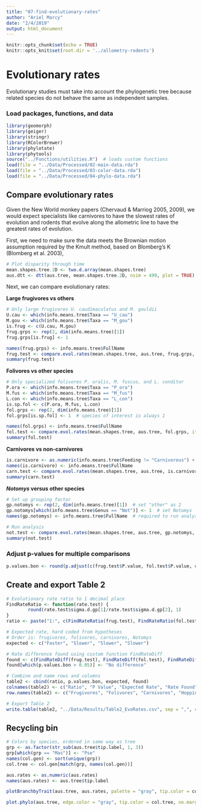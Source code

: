 ```yaml
---
title: "07-find-evolutionary-rates"
author: "Ariel Marcy"
date: "2/4/2019"
output: html_document
---
```


```r
knitr::opts_chunk$set(echo = TRUE)
knitr::opts_knit$set(root.dir = '../allometry-rodents')
```

# Evolutionary rates
Evolutionary studies must take into account the phylogenetic tree because related species do not behave the same as independent samples. 

### Load packages, functions, and data
```r
library(geomorph)
library(geiger)
library(stringr)
library(RColorBrewer)
library(phylotate)
library(phytools)
source("../Functions/utilities.R")  # loads custom functions
load(file = "../Data/Processed/02-main-data.rda")
load(file = "../Data/Processed/03-color-data.rda")
load(file = "../Data/Processed/04-phylo-data.rda")
```

## Compare evolutionary rates
Given the New World monkey papers (Chervaud & Marriog 2005, 2009), we would expect specialists like carnivores to have the slowest rates of evolution and rodents that evolve along the allometric line to have the greatest rates of evolution. 

First, we need to make sure the data meets the Brownian motion assumption required by the Kmult method, based on Blomberg's K (Blomberg et al. 2003), 
```r
# Plot disparity through time
mean.shapes.tree.2D <- two.d.array(mean.shapes.tree)
aus.dtt <- dtt(aus.tree, mean.shapes.tree.2D, nsim = 499, plot = TRUE)
```

Next, we can compare evolutionary rates:

**Large frugivores vs others**
```r
# Only large frugivores U. caudimaculatus and M. gouldii
U.cau <- which(info.means.tree$Taxa == "U_cau")
M.gou <- which(info.means.tree$Taxa == "M_gou")
is.frug <- c(U.cau, M.gou)
frug.grps <- rep(2, dim(info.means.tree)[1])
frug.grps[is.frug] <- 1

names(frug.grps) <- info.means.tree$FullName
frug.test <- compare.evol.rates(mean.shapes.tree, aus.tree, frug.grps, iter = 999, method = "permutation")
summary(frug.test)
```

**Folivores vs other species**
```r
# Only specialized folivores P. oralis, M. fuscus, and L. conditor 
P.ora <- which(info.means.tree$Taxa == "P_ora")
M.fus <- which(info.means.tree$Taxa == "M_fus")
L.con <- which(info.means.tree$Taxa == "L_con")
is.sp.fol <- c(P.ora, M.fus, L.con)
fol.grps <- rep(2, dim(info.means.tree)[1])
fol.grps[is.sp.fol] <- 1  # species of interest is always 1

names(fol.grps) <- info.means.tree$FullName
fol.test <- compare.evol.rates(mean.shapes.tree, aus.tree, fol.grps, iter = 999, method = "permutation")
summary(fol.test)
```

**Carnivores vs non-carnivores**
```r
is.carnivore <- as.numeric(info.means.tree$Feeding != "Carnivorous") + 1  # carnivores are 1 and all other species are 2
names(is.carnivore) <- info.means.tree$FullName
carn.test <- compare.evol.rates(mean.shapes.tree, aus.tree, is.carnivore, iter = 999, method = "permutation")
summary(carn.test)
```

**_Notomys_ versus other species**
```r
# Set up grouping factor
gp.notomys <- rep(2, dim(info.means.tree)[1])  # set "other" as 2
gp.notomys[which(info.means.tree$Genus == "Not")] <- 1  # set Notomys
names(gp.notomys) <- info.means.tree$FullName  # required to run analysis

# Run analysis
not.test <- compare.evol.rates(mean.shapes.tree, aus.tree, gp.notomys, iter = 999, method = "permutation")
summary(not.test)
```

### Adjust p-values for multiple comparisons
```r
p.values.bon <- round(p.adjust(c(frug.test$P.value, fol.test$P.value, carn.test$P.value, not.test$P.value), method = "bonferroni"), 3)
```

## Create and export Table 2
```r
# Evolutionary rate ratio to 1 decimal place
FindRateRatio <- function(rate.test) {
        round(rate.test$sigma.d.gp[1]/rate.test$sigma.d.gp[2], 1)
}
ratio <- paste("1:", c(FindRateRatio(frug.test), FindRateRatio(fol.test), FindRateRatio(carn.test), FindRateRatio(not.test)), sep = "")

# Expected rate, hard coded from hypotheses
# Order is: frugivores, folivores, carnivores, Notomys
expected <- c("Faster", "Slower", "Slower", "Slower")

# Rate difference found using custom function FindRateDiff
found <- c(FindRateDiff(frug.test), FindRateDiff(fol.test), FindRateDiff(carn.test), FindRateDiff(not.test))
found[which(p.values.bon > 0.05)] <- "No difference"

# Combine and name rows and columns
table2 <- cbind(ratio, p.values.bon, expected, found)
colnames(table2) <- c("Ratio", "P Value", "Expected Rate", "Rate Found")
row.names(table2) <- c("Frugivores", "Folivores", "Carnivores", "Hopping Notomys")

# Export Table 2
write.table(table2, "../Data/Results/Table2_EvoRates.csv", sep = ",", col.names = NA)
```

## Recycling bin
```r
# Colors by species, ordered in same way as tree
grp <- as.factor(str_sub(aus.tree$tip.label, 1, 3))
grp[which(grp == "Mas")] <- "Pse"
names(col.gen) <- sort(unique(grp))
col.tree <- col.gen[match(grp, names(col.gen))]

aus.rates <- as.numeric(aus.rates)
names(aus.rates) <- aus.tree$tip.label

plotBranchbyTrait(aus.tree, aus.rates, palette = "gray", tip.color = col.tree, mode = "tips")

plot.phylo(aus.tree, edge.color = "gray", tip.color = col.tree, no.margin = T)
```